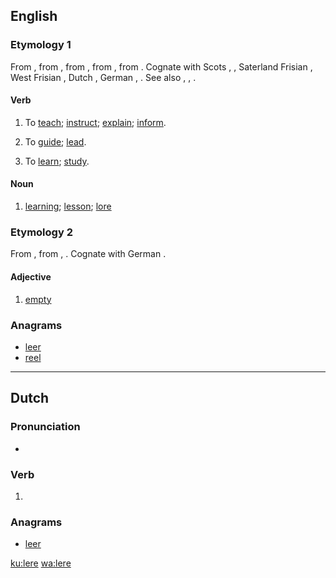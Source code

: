 ==English==

===Etymology 1===
From {{etyl|enm|en}} {{term|leren||to teach, instruct|lang=enm}}, from {{etyl|ang|en}} {{term/t|ang|lǣran||to teach, instruct, indoctrinate}}, from {{etyl|gem-pro|en}} {{term/t|gem-pro|*laizijaną||to teach}}, from {{term/t|gem-pro|*laizō||lore, teaching", literally, "track, trace}}, from {{etyl|ine-pro|en}} {{term/t|ine-pro|*leyəs-||to track, furrow}}.  Cognate with Scots {{term|lere|lang=sco}}, {{term|leir|lang=sco}}, Saterland Frisian {{term|leere|lang=stq}}, West Frisian {{term|leare|lang=fy}}, Dutch {{term|leren|lang=nl}}, German {{term|lehren|lang=de}}, {{etyl|sv|-}} {{term|lära|lang=sv}}. See also {{l|en|lear}}, {{l|en|lore}}, {{l|en|learn}}.

====Verb====
{{en-verb|ler|es}}

# {{context|obsolete|_|or|_|UK|_|dialectal|Scotland|lang=en}} To [[teach]]; [[instruct]]; [[explain]]; [[inform]].
# {{context|obsolete|_|or|_|UK|_|dialectal|Scotland|lang=en}} To [[guide]]; [[lead]].
# {{context|obsolete|_|or|_|UK|_|dialectal|Scotland|lang=en}} To [[learn]]; [[study]].

====Noun====
{{en-noun}}

# {{context|obsolete|lang=en}} [[learning]]; [[lesson]]; [[lore]]
#: {{rfquotek|Spenser}}

===Etymology 2===
From {{etyl|ang|en}} {{term/t|ang|*lǣre}}, from {{etyl|gem-pro|en}} {{term/t|gem-pro|*lēziz}}, {{term/t|gem-pro|*lēzijaz}}. Cognate with German {{term/t|de|leer}}.

====Adjective====
{{en-adj}}

# {{context|obsolete|lang=en}} [[empty]]

===Anagrams===
* [[leer#English|leer]]
* [[reel#English|reel]]

----

==Dutch==

===Pronunciation===
* {{rhymes|eːrə|lang=nl}}

===Verb===
{{nl-verb-form}}

# {{nl-verb form of|n=sg|t=pres|m=subj|leren}}

===Anagrams===
* [[leer#Dutch|leer]]

[[ku:lere]]
[[wa:lere]]